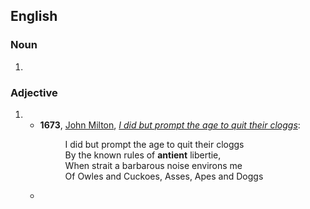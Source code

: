 ==English==

===Noun===
{{en-noun}}

# {{obsolete spelling of|ancient}}

===Adjective===
{{infl|en|adjective}}

# {{obsolete spelling of|ancient}}
#*'''1673''', [[w:John Milton|John Milton]], ''[[s:I did but prompt the age to quit their cloggs|I did but prompt the age to quit their cloggs]]'':
#*:I did but prompt the age to quit their cloggs
#*: By the known rules of '''antient''' libertie,
#*: When strait a barbarous noise environs me
#*:Of Owles and Cuckoes, Asses, Apes and Doggs
#*{{quote-book
 | author  = Dawes, Manasseh & Jones, Sir William
 | title   = [[s:England's Alarm!|England's Alarm!]]
 | year    = 1785
 | page    = 10
 | passage = The trial by jury, your Lordship knows, is so '''antient''' a privilege belonging to mankind, that its origin cannot properly be traced.
}}